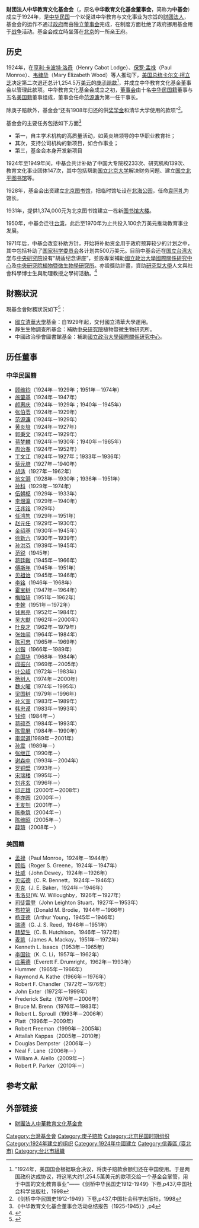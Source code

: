 {{Infobox Non-profit
| Non-profit_name = 财团法人中华教育文化基金会<br>''China Foundation for the Promotion of Education and Culture''
| Non-profit_logo = 
| Non-profit_type = 
| founded_date    = 1924年
| founder         =
| location        = {{ROC-1912}}[[北平市|北平市]]前清親王府<br>{{ROC-TW}}<br>[[台北市|台北市]]信義區[[基隆路|基隆路]]一段394號8樓（新陽企業大樓）
| origins         = 
| key_people      = 
| area_served     = 
| product         = 
| focus           = 中華教育與文化事業
| method          = 
| revenue         = 
| endowment       = 
| num_volunteers  = 
| num_employees     = 
| num_members       =
| subsid            = 
| owner             = 
| Non-profit_slogan = 
| homepage          = [http://www.chinafound.org.tw/　www.chinafound.org.tw]
| dissolved         =
| footnotes         = 
}}

'''财团法人中华教育文化基金会'''（{{lang-en|China Foundation for the Promotion of Education and Culture}}，原名'''中华教育文化基金董事会'''，简称为'''中基会'''）成立于1924年，是[[中华民国|中华民国]]一个以促进中华教育与文化事业为宗旨的[[财团法人|财团法人]]，基金会的运作不通过[[政府|政府]]而由独立[[董事会|董事会]]完成，在制度方面杜绝了政府挪用基金用于[[战争|战争]]活动。基金会成立時坐落在[[北京|北京]]的一所亲王府。

== 历史 ==
1924年，在[[亨利·卡波特·洛奇|亨利·卡波特·洛奇]]（Henry Cabot Lodge）、[[保罗·孟禄|保罗·孟禄]]（Paul Monroe）、[[韦棣华|韦棣华]]（Mary Elizabeth Wood）等人推动下，[[美国总统|美国总统]][[卡尔文·柯立芝|卡尔文·柯立芝]]决定第二次退还总计1,254.5万[[美元|美元]]的[[庚子赔款|庚子赔款]]<ref>"1924年，美国国会根据联合决议，将庚子赔款余额归还在中国使用。于是两国政府达成协议，将这笔大约1,254.5萬美元的款项交给一个基金会掌管，用于中国的文化教育事业"——《剑桥中华民国史1912-1949》下卷,p437,中国社会科学出版社，1998</ref>，并成立中华教育文化基金董事会以管理此款项。中华教育文化基金会成立之初，[[董事会|董事会]]由十名[[中华民国籍|中华民国籍]]董事与五名[[美国籍|美国籍]]董事组成，董事会任命[[范源濂|范源濂]]为第一任干事长。

除庚子赔款外，基金会“还有1908年归还的供[[奖学金|奖学金]]和清华大学使用的款项”<ref>《剑桥中华民国史1912-1949》下卷,p437,中国社会科学出版社，1998</ref>。

基金会的主要任务包括如下方面<ref>《中华教育文化基金董事会活动总结报告（1925-1945）》,p4</ref>
* 第一，自主学术机构的高质量活动，如黄炎培领导的中华职业教育社；
* 其次，支持公司机构的新项目，如合作事业；
* 第三，基金会本身开发新项目

1924年至1949年间，中基会共计补助了中国大专院校233次、研究机构139次、教育文化事业团体147次，其中包括帮助[[国立北京大学|国立北京大学]]解决财务问题、建立[[国立北平图书馆|国立北平图书馆]]等。

1928年，基金会出资建立[[北京图书馆|北京图书馆]]，把临时馆址设在[[北海公园_(北京)|北海公园]]，任命[[袁同礼|袁同礼]]为馆长。

1931年，提供1,374,000元为北京图书馆建立一栋新[[北平图书馆|图书馆大楼]]。

1950年，中基会迁往[[台湾|台湾]]，此后至1970年为止共投入100余万美元推动教育事业发展。

1971年后，中基会改变补助方针，开始将补助资金用于政府预算较少的计划之中，其中包括补助了[[国家科学委员会|国家科学委员会]]各计划共500万美元。目前中基会还在[[国立台湾大学|国立台湾大学]]与[[中央研究院|中央研究院]]设有“胡适纪念讲座”，並設專案補助[[國立政治大學國際關係研究中心|國立政治大學國際關係研究中心]]及[[中央研究院植物暨微生物學研究所|中央研究院植物暨微生物學研究所]]。亦設獎助計畫，資助[[研究型大學|研究型大學]]人文與社會科學博士生與助理教授之學術活動。<ref>{{cite web|url=http://www.chinafound.org.tw/ec99/eshop1387/ShowGoods.asp?category_id=57&parent_id=0|title=關於基金會|publisher=中華教育文化基金會|accessdate=2011-04-11|archive-date=2013-07-06|archive-url=https://web.archive.org/web/20130706083007/http://www.chinafound.org.tw/ec99/eshop1387/ShowGoods.asp?category_id=57&parent_id=0|dead-url=no}}</ref>

==財務狀況==
現基金會財務狀況如下<ref>{{cite web|url=http://www.chinafound.org.tw/ec99/eshop1387/ShowGoods.asp?category_id=57&parent_id=0|title=關於基金會-財務狀況|publisher=財團法人中華教育文化基金會|location=臺北市|language=zh|accessdate=2011-04-11|archive-date=2013-07-06|archive-url=https://web.archive.org/web/20130706083007/http://www.chinafound.org.tw/ec99/eshop1387/ShowGoods.asp?category_id=57&parent_id=0|dead-url=no}}</ref>：
*[[國立清華大學|國立清華大學]]基金：自1929年起，交付國立清華大學運用。
*靜生生物調查所基金：補助[[中央研究院|中央研究院]]植物暨微生物研究所。
*中國政治學會圖書館基金：補助[[國立政治大學國際關係研究中心|國立政治大學國際關係研究中心]]。

== 历任董事 ==
=== 中华民国籍 ===
* [[顾维钧|顾维钧]]（1924年－1929年；1951年－1974年）
* [[施肇基|施肇基]]（1924年－1947年）
* [[颜惠庆|颜惠庆]]（1924年－1929年；1940年－1945年）
* [[张伯苓|张伯苓]]（1924年－1929年）
* [[范源濂|范源濂]]（1924年－1929年）
* [[黄炎培|黄炎培]]（1924年－1927年）
* [[郭秉文|郭秉文]]（1924年－1929年）
* [[蒋梦麟|蒋梦麟]]（1924年－1930年；1940年－1965年）
* [[周诒春|周诒春]]（1924年－1952年）
* [[丁文江|丁文江]]（1924年－1927年；1933年－1936年）
* [[蔡元培|蔡元培]]（1927年－1940年）
* [[胡适|胡适]]（1927年－1962年）
* [[翁文灏|翁文灏]]（1928年－1930年；1936年－1951年）
* [[孙科|孙科]]（1929年－1974年）
* [[伍朝枢|伍朝枢]]（1929年－1933年）
* [[李煜瀛|李煜瀛]]（1929年－1940年）
* [[汪兆铭|汪兆铭]]（1929年）
* [[任鸿隽|任鸿隽]]（1929年－1951年）
* [[赵元任|赵元任]]（1929年－1930年）
* [[金绍基|金绍基]]（1930年－1945年）
* [[徐新六|徐新六]]（1930年－1939年）
* [[孙洪芬|孙洪芬]]（1939年－1945年）
* [[范锐|范锐]]（1945年）
* [[蒋廷黻|蒋廷黻]]（1945年－1966年）
* [[傅斯年|傅斯年]]（1945年－1951年）
* [[贝祖诒|贝祖诒]]（1945年－1946年）
* [[李铭|李铭]]（1946年－1968年）
* [[霍宝树|霍宝树]]（1947年－1964年）
* [[梅贻琦|梅贻琦]]（1951年－1962年）
* [[李榦|李榦]]（1951年－1972年）
* [[钱思亮|钱思亮]]（1952年－1984年）
* [[吴大猷|吴大猷]]（1962年－2000年）
* [[叶良才|叶良才]]（1962年－1979年）
* [[张兹闿|张兹闿]]（1964年－1984年）
* [[陈可忠|陈可忠]]（1965年－1969年）
* [[刘锴|刘锴]]（1966年－1989年）
* [[俞国华|俞国华]]（1968年－1984年）
* [[阎振兴|阎振兴]]（1969年－2005年）
* [[叶公超|叶公超]]（1972年－1983年）
* [[杨树人|杨树人]]（1974年－2000年）
* [[魏火曜|魏火曜]]（1974年－1995年）
* [[梁国树|梁国树]]（1979年－1996年）
* [[孙义宣|孙义宣]]（1983年－1989年）
* [[韩忠谟|韩忠谟]]（1983年－1993年）
* [[钱纯|钱纯]]（1984年－）
* [[蒋硕杰|蒋硕杰]]（1984年－1993年）
* [[陈雪屏|陈雪屏]]（1984年－1990年）
* [[李崇道|李崇道]](1989年－2001年）
* [[孙震|孙震]]（1989年－）
* [[张继正|张继正]]（1990年－）
* [[谢森中|谢森中]]（1993年－2004年）
* [[罗铜壁|罗铜壁]]（1993年－）
* [[宋瑞楼|宋瑞楼]]（1995年－）
* [[刘兆玄|刘兆玄]]（1996年－）
* [[邱正雄|邱正雄]]（2000年－2008年）
* [[李亦园|李亦园]]（2000年－）
* [[王友钊|王友钊]]（2001年－）
* [[陈季筑|陈季筑]]（2004年－）
* [[陈维昭|陈维昭]]（2005年－）
* [[薛琦|薛琦]]（2008年－）

=== 美国籍 ===
* [[保罗·孟禄|孟禄]]（Paul Monroe，1924年－1944年）
* [[顾临|顾临]]（Roger S. Greene，1924年－1947年）
* [[约翰·杜威|杜威]]（John Dewey，1924年－1926年）
* [[贝诺德|贝诺德]]（C. R. Bennett，1924年－1946年）
* [[贝克|贝克]]（J. E. Baker，1924年－1946年）
* [[韦洛贝|韦洛贝]](W. W. Willoughby，1926年－1927年）
* [[司徒雷登|司徒雷登]]（John Leighton Stuart，1927年－1953年）
* [[布拉第|布拉第]]（Donald M. Brodie，1944年－1966年）
* [[杨亚德|杨亚德]]（Arthur Young，1945年－1946年）
* [[瑞德|瑞德]]（G. J. S. Reed，1946年－1951年）
* [[赫契生|赫契生]]（C. B. Hutchison，1946年－1972年）
* [[麦凯|麦凯]]（James A. Mackay，1951年－1972年）
* Kenneth L. Isaacs（1953年－1965年）
* [[李国钦|李国钦]]（K. C. Li，1957年－1962年）
* [[庄莱德|庄莱德]]（Everett F. Drumright，1962年－1993年）
* Hummer（1965年－1966年）
* Raymond A. Kathe（1966年－1976年）
* Robert F. Chandler（1972年－1976年）
* John Exter（1972年－1999年）
* Frederick Seitz（1976年－2006年）
* Bruce M. Brenn（1976年－1983年）
* Robert L. Sproull（1993年－2006年）
* Platt（1996年－2009年）
* Robert Freeman（1999年－2005年）
* Attallah Kappas（2005年－2010年）
* Douglas Dempster（2006年－）
* Neal F. Lane（2006年－）
* William A. Aiello（2009年－）
* Robert P. Parker（2010年－）

== 参考文献 ==
{{Reflist|30em}}

== 外部链接 ==
* [http://www.chinafound.org.tw/ 財團法人中華教育文化基金會]{{Wayback|url=http://www.chinafound.org.tw/ |date=20130625131409 }}

[[Category:台灣基金會|Category:台灣基金會]]
[[Category:庚子赔款|Category:庚子赔款]]
[[Category:北京民国时期组织|Category:北京民国时期组织]]
[[Category:1924年建立的组织|Category:1924年建立的组织]]
[[Category:1924年中國建立|Category:1924年中國建立]]
[[Category:信義區_(臺北市)|Category:信義區 (臺北市)]]
[[Category:台北市組織|Category:台北市組織]]
